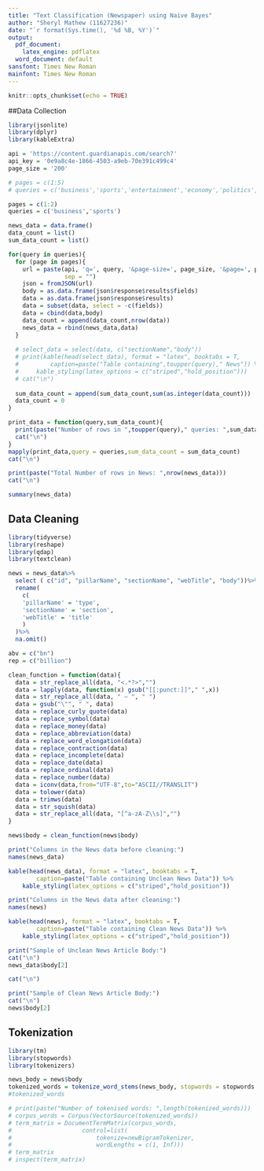 ```yaml
---
title: "Text Classification (Newspaper) using Naive Bayes"
author: "Sheryl Mathew (11627236)"
date: "`r format(Sys.time(), '%d %B, %Y')`"
output:
  pdf_document:
    latex_engine: pdflatex
  word_document: default
sansfont: Times New Roman
mainfont: Times New Roman
---
```


```r
knitr::opts_chunk$set(echo = TRUE)
```

##Data Collection

```r
library(jsonlite)
library(dplyr)
library(kableExtra) 

api = 'https://content.guardianapis.com/search?'
api_key = '0e9a8c4e-1866-4503-a9eb-70e391c499c4'
page_size = '200'

# pages = c(1:5)
# queries = c('business','sports','entertainment','economy','politics','science','crime','health','art','technology')

pages = c(1:2)
queries = c('business','sports')

news_data = data.frame()
data_count = list()
sum_data_count = list()

for(query in queries){
  for (page in pages){
    url = paste(api, 'q=', query, '&page-size=', page_size, '&page=', page, '&show-fields=body', '&api-key=', api_key, 
                sep = "")
    json = fromJSON(url)
    body = as.data.frame(json$response$results$fields)
    data = as.data.frame(json$response$results)
    data = subset(data, select = -c(fields))
    data = cbind(data,body)
    data_count = append(data_count,nrow(data))
    news_data = rbind(news_data,data)
  }
  
  # select_data = select(data, c("sectionName","body"))
  # print(kable(head(select_data), format = "latex", booktabs = T, 
  #         caption=paste("Table containing",toupper(query)," News")) %>%
  #     kable_styling(latex_options = c("striped","hold_position")))
  # cat("\n")
  
  sum_data_count = append(sum_data_count,sum(as.integer(data_count)))
  data_count = 0
}
```
\newpage
```r
print_data = function(query,sum_data_count){
  print(paste("Number of rows in ",toupper(query)," queries: ",sum_data_count))
  cat("\n")
}
mapply(print_data,query = queries,sum_data_count = sum_data_count)
cat("\n")

print(paste("Total Number of rows in News: ",nrow(news_data)))
cat("\n")

summary(news_data)
```

## Data Cleaning

```r
library(tidyverse)
library(reshape)
library(qdap)
library(textclean)

news = news_data%>%
  select ( c("id", "pillarName", "sectionName", "webTitle", "body"))%>%
  rename(
    c(
    'pillarName' = 'type',
    'sectionName' = 'section',
    'webTitle' = 'title'
    )
  )%>%
  na.omit()
```

```r
abv = c("bn")
rep = c("billion")

clean_function = function(data){
  data = str_replace_all(data, "<.*?>","") 
  data = lapply(data, function(x) gsub("[[:punct:]]"," ",x))
  data = str_replace_all(data, " – ", " ")
  data = gsub("\"", " ", data)
  data = replace_curly_quote(data)
  data = replace_symbol(data)
  data = replace_money(data)
  data = replace_abbreviation(data)
  data = replace_word_elongation(data)
  data = replace_contraction(data)
  data = replace_incomplete(data)
  data = replace_date(data)
  data = replace_ordinal(data)
  data = replace_number(data)
  data = iconv(data,from="UTF-8",to="ASCII//TRANSLIT")
  data = tolower(data)
  data = trimws(data)
  data = str_squish(data)
  data = str_replace_all(data, "[^a-zA-Z\\s]","") 
}

news$body = clean_function(news$body)
```

```r
print("Columns in the News data before cleaning:")
names(news_data)

kable(head(news_data), format = "latex", booktabs = T,
        caption=paste("Table containing Unclean News Data")) %>%
    kable_styling(latex_options = c("striped","hold_position"))

print("Columns in the News data after cleaning:")
names(news)

kable(head(news), format = "latex", booktabs = T,
        caption=paste("Table containing Clean News Data")) %>%
    kable_styling(latex_options = c("striped","hold_position"))

print("Sample of Unclean News Article Body:")
cat("\n")
news_data$body[2]

cat("\n")

print("Sample of Clean News Article Body:")
cat("\n")
news$body[2]
```

## Tokenization

```r
library(tm)
library(stopwords)
library(tokenizers)

news_body = news$body
tokenized_words = tokenize_word_stems(news_body, stopwords = stopwords::stopwords("en"))
#tokenized_words

# print(paste("Number of tokenised words: ",length(tokenized_words)))
# corpus_words = Corpus(VectorSource(tokenized_words))
# term_matrix = DocumentTermMatrix(corpus_words,
#                    control=list(
#                        tokenize=newBigramTokenizer,
#                        wordLengths = c(1, Inf)))
# term_matrix
# inspect(term_matrix)
```


